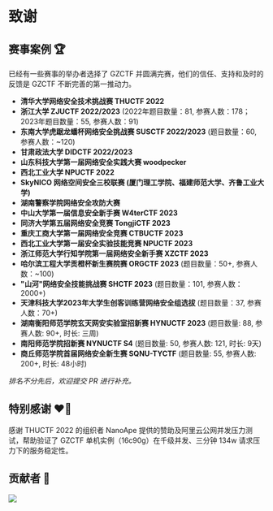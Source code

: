 # 致谢

## 赛事案例 🏆

已经有一些赛事的举办者选择了 GZCTF 并圆满完赛，他们的信任、支持和及时的反馈是 GZCTF 不断完善的第一推动力。

- **清华大学网络安全技术挑战赛 THUCTF 2022**
- **浙江大学 ZJUCTF 2022/2023** (2022年题目数量：81, 参赛人数：178；2023年题目数量：55, 参赛人数：91)
- **东南大学虎踞龙蟠杯网络安全挑战赛 SUSCTF 2022/2023** (题目数量：60, 参赛人数：~120)
- **甘肃政法大学 DIDCTF 2022/2023**
- **山东科技大学第一届网络安全实践大赛 woodpecker**
- **西北工业大学 NPUCTF 2022**
- **SkyNICO 网络空间安全三校联赛 (厦门理工学院、福建师范大学、齐鲁工业大学)**
- **湖南警察学院网络安全攻防大赛**
- **中山大学第一届信息安全新手赛 W4terCTF 2023**
- **同济大学第五届网络安全竞赛 TongjiCTF 2023**
- **重庆工商大学第一届网络安全竞赛 CTBUCTF 2023**
- **西北工业大学第一届安全实验技能竞赛 NPUCTF 2023**
- **浙江师范大学行知学院第一届网络安全新手赛 XZCTF 2023**
- **哈尔滨工程大学贡橙杯新生赛院赛 ORGCTF 2023** (题目数量：50+, 参赛人数：~100)
- **"山河"网络安全技能挑战赛 SHCTF 2023** (题目数量：101, 参赛人数：2000+)
- **天津科技大学2023年大学生创客训练营网络安全组选拔** (题目数量：37, 参赛人数：70+)
- **湖南衡阳师范学院玄天网安实验室招新赛 HYNUCTF 2023** (题目数量: 88, 参赛人数: 90+, 时长: 三周)
- **南阳师范学院招新赛 NYNUCTF S4** (题目数量: 50, 参赛人数: 121, 时长: 9天)
- **商丘师范学院首届网络安全新生赛 SQNU-TYCTF** (题目数量: 55, 参赛人数: 200+, 时长: 48小时)

_排名不分先后，欢迎提交 PR 进行补充。_

## 特别感谢 ❤️‍🔥

感谢 THUCTF 2022 的组织者 NanoApe 提供的赞助及阿里云公网并发压力测试，帮助验证了 GZCTF 单机实例（16c90g）在千级并发、三分钟 134w 请求压力下的服务稳定性。

## 贡献者 👋

<a href="https://github.com/GZTimeWalker/GZCTF/graphs/contributors">
  <img src="https://contrib.rocks/image?repo=GZTimeWalker/GZCTF" />
</a>
